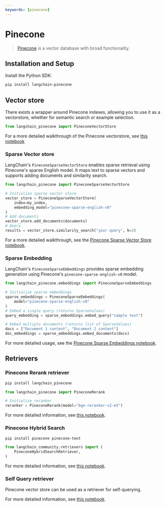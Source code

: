 ```yaml
---
keywords: [pinecone]
---
```


# Pinecone

>[Pinecone](https://docs.pinecone.io/docs/overview) is a vector database with broad functionality.


## Installation and Setup

Install the Python SDK:

```bash
pip install langchain-pinecone
```


## Vector store

There exists a wrapper around Pinecone indexes, allowing you to use it as a vectorstore,
whether for semantic search or example selection.

```python
from langchain_pinecone import PineconeVectorStore
```

For a more detailed walkthrough of the Pinecone vectorstore, see [this notebook](/docs/integrations/vectorstores/pinecone)

### Sparse Vector store

LangChain's `PineconeSparseVectorStore` enables sparse retrieval using Pinecone's sparse English model. It maps text to sparse vectors and supports adding documents and similarity search.

```python
from langchain_pinecone import PineconeSparseVectorStore

# Initialize sparse vector store
vector_store = PineconeSparseVectorStore(
    index=my_index,
    embedding_model="pinecone-sparse-english-v0"
)
# Add documents
vector_store.add_documents(documents)
# Query
results = vector_store.similarity_search("your query", k=3)
```

For a more detailed walkthrough, see the [Pinecone Sparse Vector Store notebook](/docs/integrations/vectorstores/pinecone_sparse).

### Sparse Embedding

LangChain's `PineconeSparseEmbeddings` provides sparse embedding generation using Pinecone's `pinecone-sparse-english-v0` model.

```python
from langchain_pinecone.embeddings import PineconeSparseEmbeddings

# Initialize sparse embeddings
sparse_embeddings = PineconeSparseEmbeddings(
    model="pinecone-sparse-english-v0"
)
# Embed a single query (returns SparseValues)
query_embedding = sparse_embeddings.embed_query("sample text")

# Embed multiple documents (returns list of SparseValues)
docs = ["Document 1 content", "Document 2 content"]
doc_embeddings = sparse_embeddings.embed_documents(docs)
```

For more detailed usage, see the [Pinecone Sparse Embeddings notebook](/docs/integrations/vectorstores/pinecone_sparse).


## Retrievers

### Pinecone Rerank retriever

```bash
pip install langchain_pinecone
```

```python
from langchain_pinecone import PineconeRerank

# Initialize reranker
reranker = PineconeRerank(model="bge-reranker-v2-m3")
```
For more detailed information, see [this notebook](/docs/integrations/retrievers/pinecone_rerank).

### Pinecone Hybrid Search

```bash
pip install pinecone pinecone-text
```

```python
from langchain_community.retrievers import (
    PineconeHybridSearchRetriever,
)
```

For more detailed information, see [this notebook](/docs/integrations/retrievers/pinecone_hybrid_search).


### Self Query retriever

Pinecone vector store can be used as a retriever for self-querying.

For more detailed information, see [this notebook](/docs/integrations/retrievers/self_query/pinecone).

